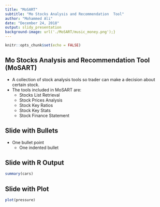 ```yaml
---
title: "MoSART"
subtitle: "Mo Stocks Analysis and Recommendation  Tool"
author: "Mohammed Ali"
date: "December 24, 2018"
output: slidy_presentation
background-image: url('./MoSART/music_money.png');}
---
```


```r
knitr::opts_chunk$set(echo = FALSE)
```

## Mo Stocks Analysis and Recommendation  Tool (MoSART)

- A collection of stock analysis tools so trader can make a decision about certain stock.
- The tools included in MoSART are:
    + Stocks List Retrieval
    + Stock Prices Analysis
    + Stock Key Ratios
    + Stock Key Stats
    + Stock Finance Statement

## Slide with Bullets

- One bullet point
    + One indented bullet

## Slide with R Output

```r
summary(cars)
```

## Slide with Plot

```r
plot(pressure)
```

